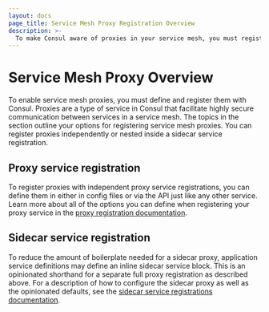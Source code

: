 ```yaml
---
layout: docs
page_title: Service Mesh Proxy Registration Overview
description: >-
  To make Consul aware of proxies in your service mesh, you must register them. Learn about methods for configuring and registering sidecar proxies.
---
```


# Service Mesh Proxy Overview

To enable service mesh proxies, you must define and register them with Consul. Proxies are a type of service in Consul that facilitate highly secure communication between services in a service mesh. The topics in the section outline your options for registering service mesh proxies. You can register proxies independently or nested inside a sidecar service registration.

## Proxy service registration

To register proxies with independent proxy service registrations, you can define them in either in config files or via the API just like any other service. Learn more about all of the options you can define when registering your proxy service in the [proxy registration documentation](/docs/connect/registration/service-registration).

## Sidecar service registration

To reduce the amount of boilerplate needed for a sidecar proxy,
application service definitions may define an inline sidecar service block. This is an opinionated
shorthand for a separate full proxy registration as described above. For a
description of how to configure the sidecar proxy as well as the opinionated defaults, see the [sidecar service registrations
documentation](/docs/connect/registration/sidecar-service).
